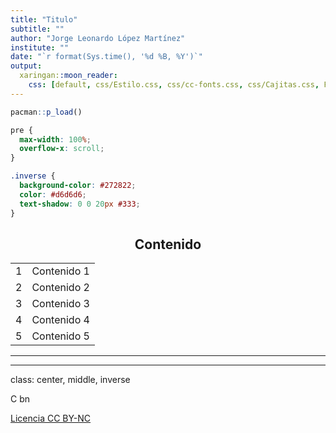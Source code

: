 ```yaml
---
title: "Titulo"
subtitle: ""
author: "Jorge Leonardo López Martínez"
institute: ""
date: "`r format(Sys.time(), '%d %B, %Y')`"
output:
  xaringan::moon_reader:
    css: [default, css/Estilo.css, css/cc-fonts.css, css/Cajitas.css, Fuente.css]
---
```


```r

pacman::p_load()
```

```css
pre {
  max-width: 100%;
  overflow-x: scroll;
}

.inverse {
  background-color: #272822;
  color: #d6d6d6;
  text-shadow: 0 0 20px #333;
}
```

<section style="text-align: center;"><h2>Contenido</h4></section>

<table class="table table-striped table-hover ">
  <tbody>
    <tr>
      <td>1</td>
      <td>Contenido 1</td>
    </tr>
    <tr>
      <td>2</td>
      <td>Contenido 2</td>
    </tr>
    <tr>
      <td>3</td>
      <td>Contenido 3</td>
    </tr>
    <tr>
      <td>4</td>
      <td>Contenido 4</td>
    </tr>
    <tr>
      <td>5</td>
      <td>Contenido 5</td>
    </tr>
  </tbody>
</table>

---



---

class: center, middle, inverse

<span class = "cc">
<!-- Key: a: SA, b: BY, c: CC Circle, d: ND, n: NC, m: Sampling, s: Share, r: Remix, C: CC Full Logo -->
C bn
</span>

[Licencia CC BY-NC](https://creativecommons.org/licenses/by-nc/4.0/)
